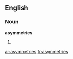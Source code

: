 ==English==

===Noun===
'''asymmetries'''

# {{plural of|[[asymmetry]]}}

[[ar:asymmetries]]
[[fr:asymmetries]]